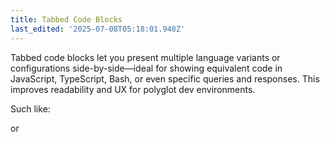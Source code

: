 ```yaml
---
title: Tabbed Code Blocks
last_edited: '2025-07-08T05:18:01.948Z'
---
```


Tabbed code blocks let you present multiple language variants or configurations side-by-side—ideal for showing equivalent code in JavaScript, TypeScript, Bash, or even specific queries and responses. This improves readability and UX for polyglot dev environments.

Such like:

<queryResponseTabs
  query="// JavaScript
  fetch('/api/data')
  \t .then(res => res.json())
  .then(data => console.log(data))"
  response="// TypeScript
  async function getData(): Promise<void> {
  const res = await fetch('/api/data')
  const data = await res.json()
  console.log(data)
  }"
  customQueryName="JavaScript"
  customResponseName="TypeScript"
/>

or

<queryResponseTabs query="const CONTENT_MANAGEMENT = 'Optimized';" response="const LLAMAS = '100';" />
